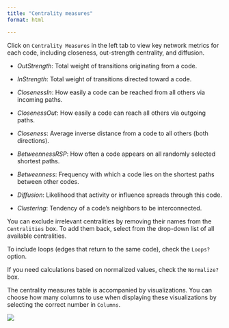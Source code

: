 ```yaml
---
title: "Centrality measures"
format: html

---
```


Click on `Centrality Measures`  in the left tab to view key network metrics for each code, including closeness, out-strength centrality, and diffusion.

- *OutStrength*: Total weight of transitions originating from a code.

- *InStrength*: Total weight of transitions directed toward a code.

- *ClosenessIn*: How easily a code can be reached from all others via incoming paths.

- *ClosenessOut*: How easily a code can reach all others via outgoing paths.

- *Closeness*: Average inverse distance from a code to all others (both directions).

- *BetweennessRSP*: How often a code appears on all randomly selected shortest paths.

- *Betweenness*: Frequency with which a code lies on the shortest paths between other codes.

- *Diffusion*: Likelihood that activity or influence spreads through this code.

- *Clustering*: Tendency of a code’s neighbors to be interconnected.



You can exclude irrelevant centralities by removing their names from the `Centralities` box. To add them back, select from the drop-down list of all available centralities.

To include loops (edges that return to the same code), check the `Loops?` option. 

If you need calculations based on normalized values, check the `Normalize?` box.

The centrality measures table is accompanied by visualizations. You can choose how many columns to use when displaying these visualizations by selecting the correct number in `Columns`.

![](vis/fig11.png) 